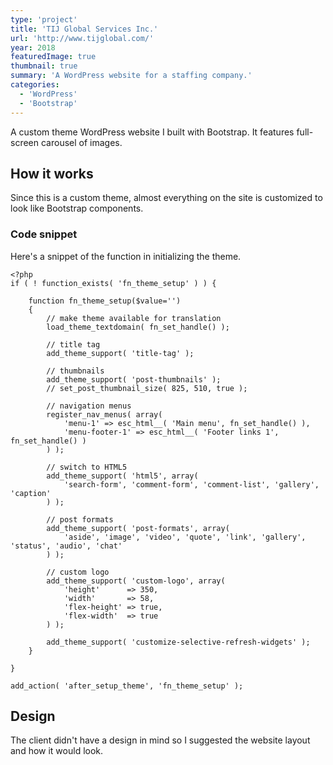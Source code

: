 ```yaml
---
type: 'project'
title: 'TIJ Global Services Inc.'
url: 'http://www.tijglobal.com/'
year: 2018
featuredImage: true
thumbnail: true
summary: 'A WordPress website for a staffing company.'
categories:
  - 'WordPress'
  - 'Bootstrap'
---
```


A custom theme WordPress website I built with Bootstrap. It features full-screen carousel of images.

## How it works

Since this is a custom theme, almost everything on the site is customized to look like Bootstrap components.

### Code snippet

Here's a snippet of the function in initializing the theme.

```php:functions.php
<?php
if ( ! function_exists( 'fn_theme_setup' ) ) {

	function fn_theme_setup($value='')
	{
		// make theme available for translation
		load_theme_textdomain( fn_set_handle() );

		// title tag
		add_theme_support( 'title-tag' );

		// thumbnails
		add_theme_support( 'post-thumbnails' );
		// set_post_thumbnail_size( 825, 510, true );

		// navigation menus
		register_nav_menus( array(
            'menu-1' => esc_html__( 'Main menu', fn_set_handle() ),
		    'menu-footer-1' => esc_html__( 'Footer links 1', fn_set_handle() )
		) );

		// switch to HTML5
		add_theme_support( 'html5', array(
			'search-form', 'comment-form', 'comment-list', 'gallery', 'caption'
		) );

		// post formats
		add_theme_support( 'post-formats', array(
			'aside', 'image', 'video', 'quote', 'link', 'gallery', 'status', 'audio', 'chat'
		) );

		// custom logo
		add_theme_support( 'custom-logo', array(
            'height'      => 350,
            'width'       => 58,
            'flex-height' => true,
            'flex-width'  => true
		) );

		add_theme_support( 'customize-selective-refresh-widgets' );
	}

}

add_action( 'after_setup_theme', 'fn_theme_setup' );

```

## Design

The client didn't have a design in mind so I suggested the website layout and how it would look.
